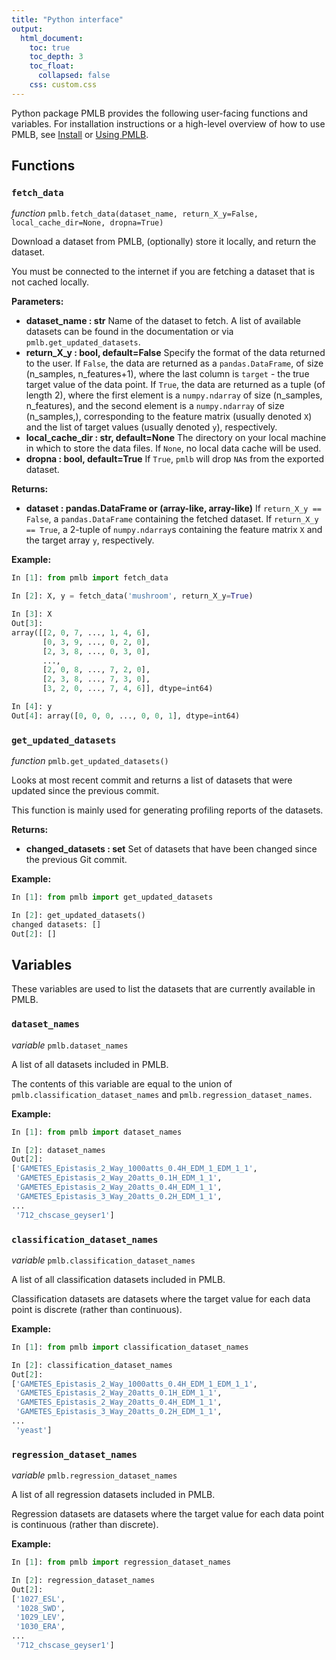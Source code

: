 ```yaml
---
title: "Python interface"
output:
  html_document:
    toc: true
    toc_depth: 3
    toc_float:
      collapsed: false
    css: custom.css
---
```


Python package PMLB provides the following user-facing functions and variables. For installation instructions or a high-level overview of how to use PMLB, see [Install](./install.html) or [Using PMLB](./using.html).

## Functions

### `fetch_data` {#docstring-output}

*function* `pmlb.fetch_data(dataset_name, return_X_y=False, local_cache_dir=None, dropna=True)`

Download a dataset from PMLB, (optionally) store it locally, and return the dataset.

You must be connected to the internet if you are fetching a dataset that is not cached locally.

**Parameters:**

- **dataset_name : str**
  Name of the dataset to fetch. A list of available datasets can be found in the documentation or via `pmlb.get_updated_datasets`.
- **return_X_y : bool, default=False**
  Specify the format of the data returned to the user. If `False`, the data are returned as a `pandas.DataFrame`, of size (n_samples, n_features+1), where the last column is `target` - the true target value of the data point. If `True`, the data are returned as a tuple (of length 2), where the first element is a `numpy.ndarray` of size (n_samples, n_features), and the second element is a `numpy.ndarray` of size (n_samples,), corresponding to the feature matrix (usually denoted `X`) and the list of target values (usually denoted `y`), respectively.
- **local_cache_dir : str, default=None**
  The directory on your local machine in which to store the data files. If `None`, no local data cache will be used. 
- **dropna : bool, default=True**
  If `True`, `pmlb` will drop `NA`s from the exported dataset.

**Returns:**

- **dataset : pandas.DataFrame or (array-like, array-like)**
  If `return_X_y == False`, a `pandas.DataFrame` containing the fetched dataset. If `return_X_y == True`, a 2-tuple of `numpy.ndarray`s containing the feature matrix `X` and the target array `y`, respectively.

**Example:**

```python
In [1]: from pmlb import fetch_data

In [2]: X, y = fetch_data('mushroom', return_X_y=True)

In [3]: X
Out[3]: 
array([[2, 0, 7, ..., 1, 4, 6],
       [0, 3, 9, ..., 0, 2, 0],
       [2, 3, 8, ..., 0, 3, 0],
       ...,
       [2, 0, 8, ..., 7, 2, 0],
       [2, 3, 8, ..., 7, 3, 0],
       [3, 2, 0, ..., 7, 4, 6]], dtype=int64)

In [4]: y
Out[4]: array([0, 0, 0, ..., 0, 0, 1], dtype=int64)
```

### `get_updated_datasets` {#docstring-output}

*function* `pmlb.get_updated_datasets()`

Looks at most recent commit and returns a list of datasets that were updated since the previous commit.

This function is mainly used for generating profiling reports of the datasets.

**Returns:**

- **changed_datasets : set**
  Set of datasets that have been changed since the previous Git commit.

**Example:**

```python
In [1]: from pmlb import get_updated_datasets

In [2]: get_updated_datasets()
changed datasets: []
Out[2]: []
```

## Variables

These variables are used to list the datasets that are currently available in PMLB. 

### `dataset_names` {#docstring-output}

*variable* `pmlb.dataset_names`

A list of all datasets included in PMLB.

The contents of this variable are equal to the union of `pmlb.classification_dataset_names` and `pmlb.regression_dataset_names`.

**Example:**

```python
In [1]: from pmlb import dataset_names

In [2]: dataset_names
Out[2]: 
['GAMETES_Epistasis_2_Way_1000atts_0.4H_EDM_1_EDM_1_1',
 'GAMETES_Epistasis_2_Way_20atts_0.1H_EDM_1_1',
 'GAMETES_Epistasis_2_Way_20atts_0.4H_EDM_1_1',
 'GAMETES_Epistasis_3_Way_20atts_0.2H_EDM_1_1',
...
 '712_chscase_geyser1']
```

### `classification_dataset_names` {#docstring-output}

*variable* `pmlb.classification_dataset_names`

A list of all classification datasets included in PMLB.

Classification datasets are datasets where the target value for each data point is discrete (rather than continuous).

**Example:**

```python
In [1]: from pmlb import classification_dataset_names

In [2]: classification_dataset_names
Out[2]: 
['GAMETES_Epistasis_2_Way_1000atts_0.4H_EDM_1_EDM_1_1',
 'GAMETES_Epistasis_2_Way_20atts_0.1H_EDM_1_1',
 'GAMETES_Epistasis_2_Way_20atts_0.4H_EDM_1_1',
 'GAMETES_Epistasis_3_Way_20atts_0.2H_EDM_1_1',
...
 'yeast']
```

### `regression_dataset_names` {#docstring-output}

*variable* `pmlb.regression_dataset_names`

A list of all regression datasets included in PMLB.

Regression datasets are datasets where the target value for each data point is continuous (rather than discrete).

**Example:**

```python
In [1]: from pmlb import regression_dataset_names

In [2]: regression_dataset_names
Out[2]: 
['1027_ESL',
 '1028_SWD',
 '1029_LEV',
 '1030_ERA',
...
 '712_chscase_geyser1']
```
